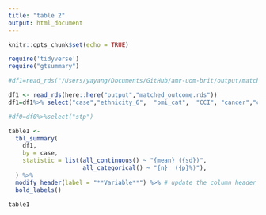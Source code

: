 ```yaml
---
title: "table 2"
output: html_document
---
```



```r
knitr::opts_chunk$set(echo = TRUE)
```


```r
require('tidyverse')
require("gtsummary")
```




```r
#df1=read_rds("/Users/yayang/Documents/GitHub/amr-uom-brit/output/matched_outcome.rds")

df1 <- read_rds(here::here("output","matched_outcome.rds"))
df1=df1%>% select("case","ethnicity_6",  "bmi_cat",  "CCI", "cancer","cvd","copd","heart_failure" ,"connective_tissue",      "dementia" , "diabetes","diabetes_complications" ,"hemiplegia","hiv","metastatic_cancer" ,"mild_liver","mod_severe_liver",  "mod_severe_renal","mi" ,"peptic_ulcer","peripheral_vascular", "smoking_cat_3","imd","care_home_type","care_home","covrx_ever","flu_vaccine")


```

```r

#df0=df0%>%select("stp")

table1 <- 
  tbl_summary(
    df1,
    by = case, 
    statistic = list(all_continuous() ~ "{mean} ({sd})",
                     all_categorical() ~ "{n}  ({p}%)"),
  ) %>%
  modify_header(label = "**Variable**") %>% # update the column header
  bold_labels() 

table1
```



